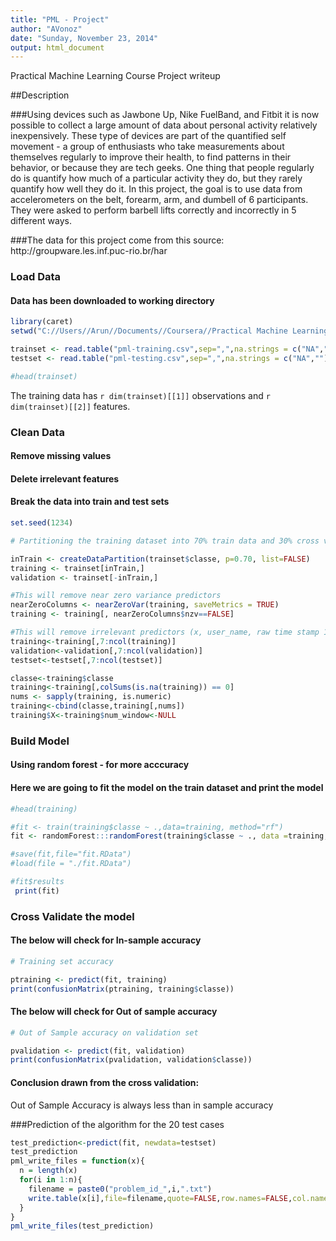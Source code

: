 ```yaml
---
title: "PML - Project"
author: "AVonoz"
date: "Sunday, November 23, 2014"
output: html_document
---
```


Practical Machine Learning Course Project writeup

##Description

###Using devices such as Jawbone Up, Nike FuelBand, and Fitbit it is now possible to collect a large amount of data about personal activity relatively inexpensively. These type of devices are part of the quantified self movement - a group of enthusiasts who take measurements about themselves regularly to improve their health, to find patterns in their behavior, or because they are tech geeks. One thing that people regularly do is quantify how much of a particular activity they do, but they rarely quantify how well they do it. In this project, the goal is to use data from accelerometers on the belt, forearm, arm, and dumbell of 6 participants. They were asked to perform barbell lifts correctly and incorrectly in 5 different ways. 

###The data for this project come from this source: http://groupware.les.inf.puc-rio.br/har


### Load Data

#### Data has been downloaded to working directory

```r
library(caret)
setwd("C://Users//Arun//Documents//Coursera//Practical Machine Learning//Project//")

trainset <- read.table("pml-training.csv",sep=",",na.strings = c("NA",""),header=TRUE)
testset <- read.table("pml-testing.csv",sep=",",na.strings = c("NA",""),header=TRUE)

#head(trainset)


```
The training data has `r dim(trainset)[[1]]` observations and `r dim(trainset)[[2]]` features.  


### Clean Data
#### Remove missing values 
#### Delete irrelevant features
#### Break the data into train and test sets

```r

set.seed(1234)

# Partitioning the training dataset into 70% train data and 30% cross validation data

inTrain <- createDataPartition(trainset$classe, p=0.70, list=FALSE)
training <- trainset[inTrain,]
validation <- trainset[-inTrain,]

#This will remove near zero variance predictors
nearZeroColumns <- nearZeroVar(training, saveMetrics = TRUE)
training <- training[, nearZeroColumns$nzv==FALSE]

#This will remove irrelevant predictors (x, user_name, raw time stamp 1  and 2, new_window and num_window)
training<-training[,7:ncol(training)]
validation<-validation[,7:ncol(validation)]
testset<-testset[,7:ncol(testset)]

classe<-training$classe
training<-training[,colSums(is.na(training)) == 0]
nums <- sapply(training, is.numeric)
training<-cbind(classe,training[,nums])
training$X<-training$num_window<-NULL


```


### Build Model 
#### Using random forest - for more acccuracy
#### Here we are going to fit the model on the train dataset and print the model

```r

#head(training)

#fit <- train(training$classe ~ .,data=training, method="rf")
fit <- randomForest:::randomForest(training$classe ~ ., data =training, importance = TRUE, ntrees = 10)

#save(fit,file="fit.RData")
#load(file = "./fit.RData")

#fit$results
 print(fit)


```

### Cross Validate the model

#### The below will check for In-sample accuracy
```r

# Training set accuracy

ptraining <- predict(fit, training)
print(confusionMatrix(ptraining, training$classe))

```

#### The below will check for Out of sample accuracy

```r
 
# Out of Sample accuracy on validation set

pvalidation <- predict(fit, validation)
print(confusionMatrix(pvalidation, validation$classe))

```


#### Conclusion drawn from the cross validation:

Out of Sample Accuracy is always less than in sample accuracy



###Prediction of the algorithm for the 20 test cases

```r

test_prediction<-predict(fit, newdata=testset)
test_prediction
pml_write_files = function(x){
  n = length(x)
  for(i in 1:n){
    filename = paste0("problem_id_",i,".txt")
    write.table(x[i],file=filename,quote=FALSE,row.names=FALSE,col.names=FALSE)
  }
}
pml_write_files(test_prediction)

```